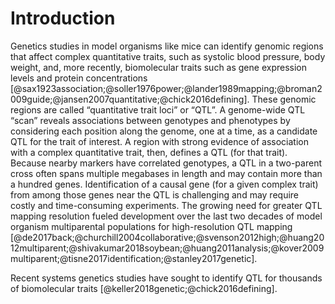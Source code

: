 # Introduction

Genetics studies in model organisms like mice can identify
genomic regions that affect complex quantitative traits, such as systolic blood pressure, body weight, and, more recently, biomolecular traits such as gene expression levels and protein concentrations [@sax1923association;@soller1976power;@lander1989mapping;@broman2009guide;@jansen2007quantitative;@chick2016defining]. 
These genomic regions are called "quantitative trait loci" or "QTL".
A genome-wide QTL "scan" reveals
associations between genotypes and phenotypes by considering each position along the genome,
one at a time, as a candidate QTL for the trait of interest.
A region with strong evidence of association with a complex quantitative trait, then, defines a QTL (for that trait).
Because nearby markers have correlated
genotypes, a QTL in a two-parent cross often spans multiple megabases in length
and may contain more than a hundred genes.
Identification of a causal gene (for a given complex trait) from among those genes near the QTL is
challenging and may require costly and time-consuming experiments.
The growing need for greater QTL mapping resolution fueled development over the
last two decades of model organism multiparental populations for high-resolution QTL mapping [@de2017back;@churchill2004collaborative;@svenson2012high;@huang2012multiparent;@shivakumar2018soybean;@huang2011analysis;@kover2009multiparent;@tisne2017identification;@stanley2017genetic].

Recent systems genetics studies have sought to identify QTL for thousands of biomolecular traits [@keller2018genetic;@chick2016defining].


